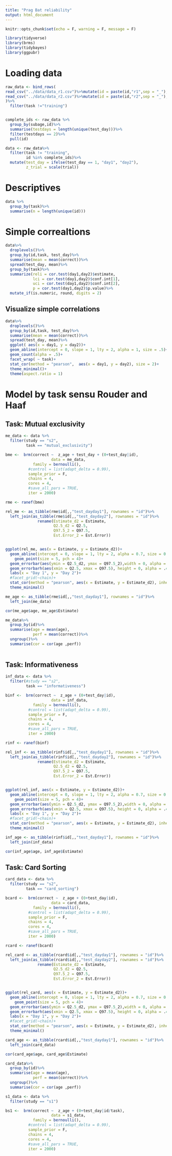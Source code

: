 ```yaml
---
title: "Prag Bat reliability"
output: html_document
---
```


```r
knitr::opts_chunk$set(echo = F, warning = F, message = F)

library(tidyverse)
library(brms)
library(tidybayes)
library(ggpubr)
```

# Loading data
```r

raw_data <- bind_rows(
read_csv("../data/data_r1.csv")%>%mutate(id = paste(id,"r1",sep = "_"),study = "s1") ,
read_csv("../data/data_r2.csv")%>%mutate(id = paste(id,"r2",sep = "_"), study = "s2")
)%>%
  filter(task !="training")


complete_ids <- raw_data %>%
  group_by(subage,id)%>%
  summarise(testdays = length(unique(test_day)))%>%
  filter(testdays == 2)%>%
  pull(id)

data <- raw_data%>%
  filter(task != "training", 
         id %in% complete_ids)%>%
  mutate(test_day = ifelse(test_day == 1, "day1", "day2"),
         z_trial = scale(trial))

```
# Descriptives

```r
data %>%
  group_by(task)%>%
  summarise(n = length(unique(id)))
```

# Simple correaltions

```r
data%>%
  droplevels()%>%
  group_by(id,task, test_day)%>%
  summarise(mean = mean(correct))%>%
  spread(test_day, mean)%>%
  group_by(task)%>%
  summarize(reli = cor.test(day1,day2)$estimate,
            lci = cor.test(day1,day2)$conf.int[1],
            uci = cor.test(day1,day2)$conf.int[2],
            p = cor.test(day1,day2)$p.value)%>%
  mutate_if(is.numeric, round, digits = 2)

```
## Visualize simple correlations
```r
data%>%
  droplevels()%>%
  group_by(id,task, test_day)%>%
  summarise(mean = mean(correct))%>%
  spread(test_day, mean)%>%
  ggplot( aes(x = day1, y = day2))+
  geom_abline(intercept = 0, slope = 1, lty = 2, alpha = 1, size = .5)+
  geom_count(alpha = .5)+
  facet_wrap( ~ task)+
  stat_cor(method = "pearson",  aes(x = day1, y = day2), size = 2)+
  theme_minimal()+
  theme(aspect.ratio = 1)
```

# Model by task sensu Rouder and Haaf

## Task: Mutual exclusivity
```r
me_data <- data %>%
  filter(study == "s2", 
         task == "mutual_exclusivity")
```

```r
bme <-  brm(correct ~  z_age + test_day + (0+test_day|id),
                    data = me_data, 
            family = bernoulli(),
          #control = list(adapt_delta = 0.99),
          sample_prior = F,
          chains = 4,
          cores = 4,
          #save_all_pars = TRUE,
          iter = 2000)

rme <- ranef(bme)

rel_me <- as_tibble(rme$id[,,"test_dayday1"], rownames = "id")%>%
  left_join(as_tibble(rme$id[,,"test_dayday2"], rownames = "id")%>%
              rename(Estimate_d2 = Estimate,
                     Q2.5_d2 = Q2.5, 
                     Q97.5_2 = Q97.5, 
                     Est.Error_2 = Est.Error))


ggplot(rel_me, aes(x = Estimate, y = Estimate_d2))+
  geom_abline(intercept = 0, slope = 1, lty = 2, alpha = 0.7, size = 0.5)+
    geom_point(size = 5, pch = 4)+
  geom_errorbar(aes(ymin = Q2.5_d2, ymax = Q97.5_2),width = 0, alpha = .4)+
  geom_errorbarh(aes(xmin = Q2.5, xmax = Q97.5), height = 0, alpha = .4)+
  labs(x = "Day 1", y = "Day 2")+
  #facet_grid(~chain)+
  stat_cor(method = "pearson", aes(x = Estimate, y = Estimate_d2), inherit.aes = F, size = 3)+
  theme_minimal()
```

```r
me_age <- as_tibble(rme$id[,,"test_dayday1"], rownames = "id")%>%
  left_join(me_data)

cor(me_age$age, me_age$Estimate)

me_data%>%
  group_by(id)%>%
  summarise(age = mean(age),
            perf = mean(correct))%>%
  ungroup()%>%
  summarise(cor = cor(age ,perf))
  
```


## Task: Informativeness
```r
inf_data <- data %>%
  filter(#study == "s2", 
         task == "informativeness")
```

```r
binf <-  brm(correct ~  z_age + (0+test_day|id),
                    data = inf_data, 
            family = bernoulli(),
          #control = list(adapt_delta = 0.99),
          sample_prior = F,
          chains = 4,
          cores = 4,
          #save_all_pars = TRUE,
          iter = 2000)

rinf <- ranef(binf)

rel_inf <- as_tibble(rinf$id[,,"test_dayday1"], rownames = "id")%>%
  left_join(as_tibble(rinf$id[,,"test_dayday2"], rownames = "id")%>%
              rename(Estimate_d2 = Estimate,
                     Q2.5_d2 = Q2.5, 
                     Q97.5_2 = Q97.5, 
                     Est.Error_2 = Est.Error))


ggplot(rel_inf, aes(x = Estimate, y = Estimate_d2))+
  geom_abline(intercept = 0, slope = 1, lty = 2, alpha = 0.7, size = 0.5)+
    geom_point(size = 5, pch = 4)+
  geom_errorbar(aes(ymin = Q2.5_d2, ymax = Q97.5_2),width = 0, alpha = .4)+
  geom_errorbarh(aes(xmin = Q2.5, xmax = Q97.5), height = 0, alpha = .4)+
  labs(x = "Day 1", y = "Day 2")+
  #facet_grid(~chain)+
  stat_cor(method = "pearson", aes(x = Estimate, y = Estimate_d2), inherit.aes = F, size = 3)+
  theme_minimal()
```

```r
inf_age <- as_tibble(rinf$id[,,"test_dayday1"], rownames = "id")%>%
  left_join(inf_data)

cor(inf_age$age, inf_age$Estimate)
```

## Task: Card Sorting
```r
card_data <- data %>%
  filter(study == "s2", 
         task == "card_sorting")
```

```r
bcard <-  brm(correct ~  z_age + (0+test_day|id),
                    data = card_data, 
            family = bernoulli(),
          #control = list(adapt_delta = 0.99),
          sample_prior = F,
          chains = 4,
          cores = 4,
          #save_all_pars = TRUE,
          iter = 2000)

rcard <- ranef(bcard)

rel_card <- as_tibble(rcard$id[,,"test_dayday1"], rownames = "id")%>%
  left_join(as_tibble(rcard$id[,,"test_dayday2"], rownames = "id")%>%
              rename(Estimate_d2 = Estimate,
                     Q2.5_d2 = Q2.5, 
                     Q97.5_2 = Q97.5, 
                     Est.Error_2 = Est.Error))


ggplot(rel_card, aes(x = Estimate, y = Estimate_d2))+
  geom_abline(intercept = 0, slope = 1, lty = 2, alpha = 0.7, size = 0.5)+
    geom_point(size = 5, pch = 4)+
  geom_errorbar(aes(ymin = Q2.5_d2, ymax = Q97.5_2),width = 0, alpha = .4)+
  geom_errorbarh(aes(xmin = Q2.5, xmax = Q97.5), height = 0, alpha = .4)+
  labs(x = "Day 1", y = "Day 2")+
  #facet_grid(~chain)+
  stat_cor(method = "pearson", aes(x = Estimate, y = Estimate_d2), inherit.aes = F, size = 3)+
  theme_minimal()
```

```r
card_age <- as_tibble(rcard$id[,,"test_dayday1"], rownames = "id")%>%
  left_join(card_data)

cor(card_age$age, card_age$Estimate)

card_data%>%
  group_by(id)%>%
  summarise(age = mean(age),
            perf = mean(correct))%>%
  ungroup()%>%
  summarise(cor = cor(age ,perf))
```

```r
s1_data <- data %>%
  filter(study == "s1")
```

```r
bs1 <-  brm(correct ~  z_age + (0+test_day|id/task),
                    data = s1_data, 
            family = bernoulli(),
          #control = list(adapt_delta = 0.99),
          sample_prior = F,
          chains = 4,
          cores = 4,
          #save_all_pars = TRUE,
          iter = 2000)
```




